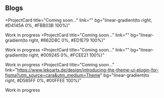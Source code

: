 ## Blogs

<ProjectCard
  title="Coming soon..."
  link=""
  bg="linear-gradient(to right, #D4145A 0%, #FBB03B 100%)"
>
  Work in progress
</ProjectCard>
<ProjectCard
  title="Coming soon..."
  link=""
  bg="linear-gradient(to right, #662D8C 0%, #ED1E79 100%)"
>
  Work in progress
</ProjectCard>
<ProjectCard
  title="Coming soon..."
  link=""
  bg="linear-gradient(to right, #009245 0%, #FCEE21 100%)"
>
  Work in progress
</ProjectCard>
<ProjectCard
  title="Coming soon..."
  link="https://www.lekoarts.de/design/introducing-the-theme-ui-plugin-for-figma?utm_source=cara&utm_medium=Theme"
  bg="linear-gradient(to right, #D585FF 0%, #00FFEE 100%)"
>
  Work in progress
</ProjectCard>
